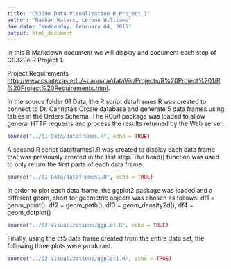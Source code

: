 ```yaml
---
title: "CS329e Data Visualization R Project 1"
author: "Nathan Waters, Lerone Williams"
due date: "Wednesday, February 04, 2015"
output: html_document
---
```


In this R Markdown document we will display and document each step of CS329e R Project 1.

Project Requirements <http://www.cs.utexas.edu/~cannata/dataVis/Projects/R%20Project%201/R%20Project%20Requirements.html>.

In the source folder 01 Data, the R script dataframes.R was created to connect to Dr. Cannata's Orcale database and generate 5 data frames using tables in the Orders Schema. The RCurl package was loaded to allow general HTTP requests and process the results returned by the Web server.

```r
source("../01 Data/dataframes.R", echo = TRUE)
```

A second R script dataframes1.R was created to display each data frame that was previously created in the last step. The head() function was used to only return the first parts of each data frame.

```r
source("../01 Data/dataframes1.R", echo = TRUE)
```

In order to plot each data frame, the ggplot2 package was loaded and a different geom, short for geometric objects was chosen as follows:
df1 = geom_point(), 
df2 = geom_path(), 
df3 = geom_density2d(),
df4 = geom_dotplot()

```r
source("../02 Visualizations/ggplot.R", echo = TRUE)
```

Finally, using the df5 data frame created from the entire data set, the following three plots were produced.

```r
source("../02 Visualizations/ggplot1.R", echo = TRUE)
```








